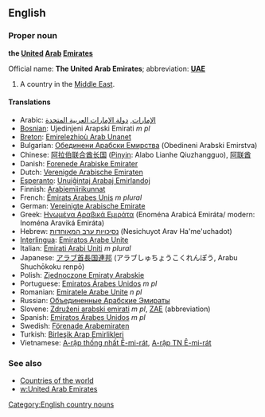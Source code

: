 ==English==
===Proper noun===
'''the [[United]] [[Arab]] [[Emirate]]s'''

Official name: '''The United Arab Emirates'''; abbreviation: '''[[UAE]]'''

#A country in the [[Middle East]].

====Translations====
*Arabic: [[الإمارات]], [[دولة الإمارات العربية المتحدة]]
*[[Bosnian]]: Ujedinjeni Arapski Emirati ''m pl''
*[[Breton]]: [[Emirelezhioù Arab Unanet]]
*Bulgarian: [[Обединени Арабски Емирства]] (Obedineni Arabski Emirstva)
*Chinese: [[阿拉伯联合酋长国]] ([[Pinyin]]: Alabo Lianhe Qiuzhangguo), [[阿联酋]]
*Danish: [[Forenede Arabiske Emirater]]
*Dutch: [[Verenigde Arabische Emiraten]]
*[[Esperanto]]: [[Unuiĝintaj Arabaj Emirlandoj]]
*Finnish: [[Arabiemiirikunnat]]
*French: [[Émirats Arabes Unis]] ''m plural''
*German: [[Vereinigte Arabische Emirate]]
*Greek: [[Ηνωμένα Αραβικά Εμιράτα]] (Enom&eacute;na Arabic&aacute; Emir&aacute;ta/ modern: Inom&eacute;na Aravik&aacute; Emir&aacute;ta)
*Hebrew: [[נסיכויות ערב המאוחדות]] (Nesichuyot Arav Ha'me'uchadot)
*[[Interlingua]]: [[Emiratos Arabe Unite]]
*Italian: [[Emirati Arabi Uniti]] ''m plural''
*Japanese: <font lang="ja">[[アラブ首長国連邦]] (アラブしゅちょうこくれんぽう, Arabu Shuchōkoku renpō)</font>
*Polish: [[Zjednoczone Emiraty Arabskie]]
*Portuguese: [[Emiratos Árabes Unidos]] ''m pl''
*Romanian: [[Emiratele Arabe Unite]] ''n pl''
*Russian: [[Объединенные Арабские Эмираты]]
*Slovene: [[Združeni arabski emirati]] ''m pl'', [[ZAE]] (abbreviation)
*Spanish: [[Emiratos Árabes Unidos]] ''m pl''
*Swedish: [[Förenade Arabemiraten]]
*Turkish: [[Birleşik Arap Emirlikleri]]
*Vietnamese: [[A-rập thống nhất Ê-mi-rát]], [[A-rập TN Ê-mi-rát]]

===See also===
*[[Countries of the world]]
*[[w:United Arab Emirates]]
[[Category:English country nouns]]